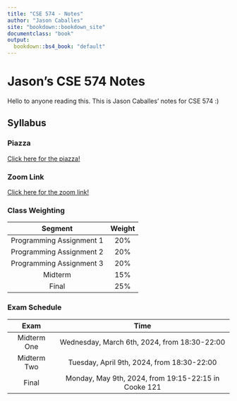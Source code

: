 ```yaml
---
title: "CSE 574 - Notes"
author: "Jason Caballes"
site: "bookdown::bookdown_site"
documentclass: "book"
output:
  bookdown::bs4_book: "default"
---
```

# Jason's CSE 574 Notes
Hello to anyone reading this.  This is Jason Caballes' notes for CSE 574 :)

## Syllabus

### Piazza
[Click here for the piazza!](https://piazza.com/class/lrznse2u8m43wt)

### Zoom Link
[Click here for the zoom link!](https://buffalo.zoom.us/my/sreyasee?pwd=Mlg4bmEyMGNJQVhhcUJqV3dkSFdCdz09)

### Class Weighting

| Segment | Weight |
|:-------:|:------:|
| Programming Assignment 1 | 20% |
| Programming Assignment 2 | 20% |
| Programming Assignment 3 | 20% |
| Midterm | 15% |
| Final | 25% |

### Exam Schedule
| Exam | Time |
|:----:|:----:|
| Midterm One | Wednesday, March 6th, 2024, from 18:30-22:00 |
| Midterm Two | Tuesday, April 9th, 2024, from 18:30-22:00 |
| Final | Monday, May 9th, 2024, from 19:15-22:15 in Cooke 121 |